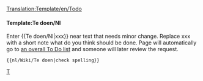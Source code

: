 <noinclude>[[Translation:Template/en/Todo]]</noinclude>{{en/Ambox| type  = notice
| image = en/Manual/Base Set/Klipper.png
| text  = <strong>Te doen</strong><br />{{{1|Whoever added this template didn't specify what was to be done, so it should be removed or updated with the correct action.}}}
}}<includeonly>{{{2|[[Category:nl/Te doen]]}}}</includeonly><noinclude>

====Template:Te doen/Nl====
Enter <nowiki>{{</nowiki>Te doen/Nl<nowiki>|xxx}}</nowiki> near text that needs minor change. Replace xxx with a short note what do you think should be done. Page will automatically go to [[:Category:nl/Te doen|an overall To Do list]] and someone will later review the request.
<pre>{{nl/Wiki/Te doen|check spelling}}</pre>

[[Category:nl/Manual/Base Set/Berichtenbox|T]]</noinclude>